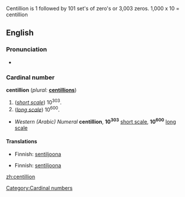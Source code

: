 Centillion is 1 followed by 101 set's of zero's or 3,003 zeros. 1,000 x 10 = centillion

==English==

===Pronunciation===
* {{rhymes|ɪljən}}

===Cardinal number===
'''centillion''' (''plural:'' '''[[centillions]]''')

# (''[[w:Long and short scales|short scale]]'') 10<sup>303</sup>.
# (''[[w:Long and short scales|long scale]]'') 10<sup>600</sup>.

* ''Western (Arabic) Numeral'' '''centillion''', '''10<sup>303</sup>''' [[w:Long and short scales|short scale]], '''10<sup>600</sup>''' [[w:Long and short scales|long scale]]

====Translations====
{{trans-top|10<sup>303</sup>}}
* Finnish: [[sentiljoona]]
{{trans-mid}}
{{trans-bottom}}

{{trans-top|10<sup>600</sup>}}
* Finnish: [[sentiljoona]]
{{trans-mid}}
{{trans-bottom}}

[[Category:Cardinal numbers]]

[[zh:centillion]]